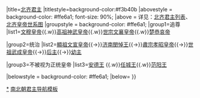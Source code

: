 {{Navbox
|name=北齐君主
|state={{#if:{{{state|}}}|{{{state|}}}|uncollapsed}}
|title=[[北齐]][[南北朝君主列表|君主]]
|titlestyle=background-color:#f3b40b
|abovestyle = background-color: #ffe6a1; font-size: 90%;
|above = 详见：[[南北朝君主列表#北齐|北齐君主列表]]、[[北齐#君主世系图|北齐皇帝世系图]]
|groupstyle = background-color: #ffe6a1; 
|group1=追尊
|list1=[[高樹生|文穆皇帝]]{{.w}}[[高欢|高祖神武皇帝]]{{.w}}[[高澄|世宗文襄皇帝]]{{.w}}[[高儼|楚恭哀帝]]

|group2=统治
|list2=[[齐文宣帝|顯祖文宣皇帝]]{{→}}[[高殷|济南閔悼王]]{{→}}[[齐孝昭帝|肅宗孝昭皇帝]]{{→}}[[齐武成帝|世祖武成皇帝]]{{→}}[[齐后主|后主]]{{→}}[[齊幼主|幼主]]

|group3=不被视为正统皇帝
|list3=[[高延宗|安德王]] {{.w}}[[高湝|任城王]]{{.w}}[[高绍义|范阳王]]

|belowstyle = background-color: #ffe6a1; 
|below={{中国元首}}
}}<noinclude>
[[Category:北齐皇帝|*]]
[[Category:南北朝君主导航模板|南北朝君主导航模板]]
</noinclude>